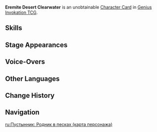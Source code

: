{{Genius Invokation TCG Infobox
|id          = 003206
|title       = Eremite Desert Clearwater
|image       = Eremite Desert Clearwater Character Card.png
|type        = Character Card
|health      = 8
|element     = Hydro
|faction     = The Eremites
|weapon      = Other Weapons
|source1     = 
|features    = Eremite Desert Clearwater
}}
'''Eremite Desert Clearwater''' is an unobtainable [[Character Card]] in [[Genius Invokation TCG]].

==Skills==
{{Genius Invokation TCG Skills Table}}

==Stage Appearances==
{{Genius Invokation TCG Stage Appearances}}

==Voice-Overs==
{{VO/Enemy
|enemy                   = Eremite Pushdagger (Character Card)
|vo_01_00_title          = Character Select
|vo_01_01_file           = vo gcg monster eremite pushdagger 01 selectonstage 01.ogg
|vo_01_01_tx_en          = Welcome, welcome!

|vo_03_00_title          = Blitz Strike
|vo_03_01_file           = vo gcg monster eremite pushdagger 01 elementalart 01.ogg
|vo_03_01_tx_en          = Here I come~

|vo_04_00_title          = Whirling Lashes
|vo_04_01_file           = vo gcg monster eremite pushdagger 01 elementalburst 01.ogg
|vo_04_01_tx_en          = Don't get swept away!

|vo_05_00_title          = Ominous Spirit Unleashed
|vo_05_01_file           = vo gcg monster eremite pushdagger 01 extraskill 1 01.ogg
|vo_05_01_tx_en          = I'm getting sick of this game!

|vo_06_00_title          = Heavy Hit Taken
|vo_06_01_tx_en          = {{A|vo gcg monster eremite pushdagger 01 hitheavy 01.ogg}} {{A|vo gcg monster eremite pushdagger 01 hitheavy 02.ogg}} {{A|vo gcg monster eremite pushdagger 01 hitheavy 03.ogg}}

|vo_07_00_title          = Defeated
|vo_07_01_file           = Vo gcg monster eremite pushdagger 01 die 01.ogg
|vo_07_01_tx_en          = Ugh... ngh... heart...less...
}}

==Other Languages==
{{Other Languages|Transclude=Eremite Desert Clearwater}}

==Change History==
{{Change History|4.3}}

==Navigation==
{{Genius Invokation TCG Navbox|Character Card Unobtainable}}

[[ru:Пустынник: Родник в песках (карта персонажа)]]